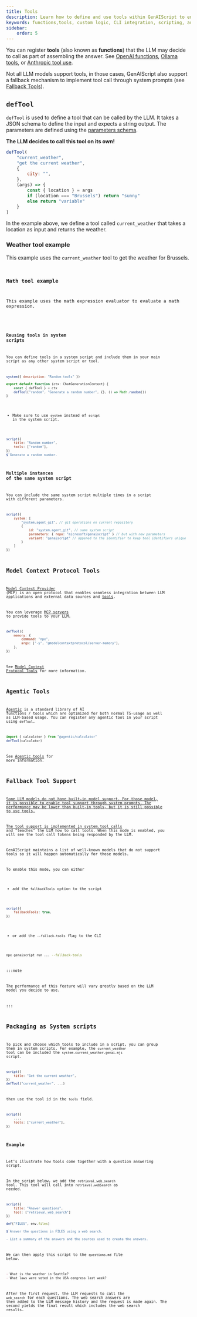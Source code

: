 ```yaml
---
title: Tools
description: Learn how to define and use tools within GenAIScript to enhance answer assembly with custom logic and CLI tools.
keywords: functions,tools, custom logic, CLI integration, scripting, automation
sidebar:
    order: 5
---
```



You can register **tools** (also known as **functions**) that the LLM may decide to call as part of assembling the answer.
See [OpenAI functions](https://platform.openai.com/docs/guides/function-calling), [Ollama tools](https://ollama.com/blog/tool-support),
or [Anthropic tool use](https://docs.anthropic.com/en/docs/build-with-claude/tool-use).

Not all LLM models support tools, in those cases, GenAIScript also support a fallback mechanism to implement tool call through system prompts (see [Fallback Tools](#fallbacktools)).

<YouTube
    id="https://www.youtube.com/watch?v=E2oBlNK69-c"
    posterQuality="high"
/>

## `defTool`

`defTool` is used to define a tool that can be called by the LLM.
It takes a JSON schema to define the input and expects a string output.
The parameters are defined using the [parameters schema](/genaiscript/reference/scripts/parameters).

**The LLM decides to call this tool on its own!**

```js wrap
defTool(
    "current_weather",
    "get the current weather",
    {
        city: "",
    },
    (args) => {
        const { location } = args
        if (location === "Brussels") return "sunny"
        else return "variable"
    }
)
```

In the example above, we define a tool called `current_weather`
that takes a location as input and returns the weather.

### Weather tool example

This example uses the `current_weather` tool to get the weather for Brussels.

<Code
    code={weatherScriptSource}
    wrap={true}
    lang="js"
    title="weather.genai.mjs"
/>

### Math tool example

This example uses the math expression evaluator
to evaluate a math expression.

<Code
    code={mathScriptSource}
    wrap={true}
    lang="js"
    title="math-agent.genai.mjs"
/>

### Reusing tools in system scripts

You can define tools in a system script and include them in your main script as any other system script or tool.

```js wrap title="system.random.genai.mjs"
system({ description: "Random tools" })

export default function (ctx: ChatGenerationContext) {
    const { defTool } = ctx
    defTool("random", "Generate a random number", {}, () => Math.random())
}
```

- Make sure to use `system` instead of `script` in the system script.

```js wrap title="random-script.genai.mjs" 'tools: ["random"]'
script({
    title: "Random number",
    tools: ["random"],
})
$`Generate a random number.
```

### Multiple instances of the same system script

You can include the same system script multiple times in a script
with different parameters.

```js wrap
script({
    system: [
        "system.agent_git", // git operations on current repository
        {
            id: "system.agent_git", // same system script
            parameters: { repo: "microsoft/genaiscript" } // but with new parameters
            variant: "genaiscript" // appened to the identifier to keep tool identifiers unique
        }
    ]
})
```

## Model Context Protocol Tools

[Model Context Provider](https://modelcontextprotocol.io/) (MCP) is an open protocol
that enables seamless integration between LLM applications and external data sources and [tools](https://modelcontextprotocol.io/docs/concepts/tools).

You can leverage [MCP servers](https://github.com/modelcontextprotocol/servers) to provide tools to your LLM.

```js
defTool({
    memory: {
        command: "npx",
        args: ["-y", "@modelcontextprotocol/server-memory"],
    },
})
```

See [Model Context Protocol Tools](/genaiscript/reference/scripts/mcp-tools) for more information.

## Agentic Tools

[Agentic](https://agentic.so) is
a standard library of AI functions / tools
which are optimized for both normal TS-usage as well as LLM-based usage.
You can register any agentic tool in your script using `defTool`.

```js
import { calculator } from "@agentic/calculator"
defTool(calculator)
```

See [Agentic tools](/genaiscript/guides/agentic-tools) for more information.

## Fallback Tool Support <a href="" id="fallbacktools" />

Some LLM models do not have built-in model support.
For those model, it is possible to enable tool support through system prompts. The performance may be lower than built-in tools, but it is still possible to use tools.

The tool support is implemented in [system.tool_calls](/genaiscript/reference/scripts/system#systemtool_calls)
and "teaches" the LLM how to call tools. When this mode is enabled, you will see
the tool call tokens being responded by the LLM.

GenAIScript maintains a list of well-known models that do not support
tools so it will happen automatically for those models.

To enable this mode, you can either

- add the `fallbackTools` option to the script

```js "fallbackTools: true"
script({
    fallbackTools: true,
})
```

- or add the `--fallack-tools` flag to the CLI

```sh "--fallback-tools"
npx genaiscript run ... --fallback-tools
```

:::note

The performance of this feature will vary greatly based on the LLM model you decide to use.

:::

## Packaging as System scripts

To pick and choose which tools to include in a script,
you can group them in system scripts. For example,
the `current_weather` tool can be included the `system.current_weather.genai.mjs` script.

```js wrap file="system.current_weather.genai.mjs" 'defTool("current_weather", ...)'
script({
    title: "Get the current weather",
})
defTool("current_weather", ...)
```

then use the tool id in the `tools` field.

```js 'tools: ["current_weather"]'
script({
    ...,
    tools: ["current_weather"],
})
```

### Example

Let's illustrate how tools come together with a question answering script.

In the script below, we add the `retrieval_web_search` tool. This tool
will call into `retrieval.webSearch` as needed.

```js file="answers.genai.mjs"
script({
    title: "Answer questions",
    tool: ["retrieval_web_search"]
})

def("FILES", env.files)

$`Answer the questions in FILES using a web search.

- List a summary of the answers and the sources used to create the answers.
```

We can then apply this script to the `questions.md` file below.

```md file="questions.md"
- What is the weather in Seattle?
- What laws were voted in the USA congress last week?
```

After the first request, the LLM requests to call the `web_search` for each questions.
The web search answers are then added to the LLM message history and the request is made again.
The second yields the final result which includes the web search results.

<BuiltinTools />
